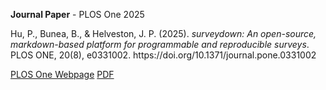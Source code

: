 :::: {.card .mb-4 .custom-card}
::: {.card-body}
**Journal Paper** - PLOS One 2025

Hu, P., Bunea, B., & Helveston, J. P. (2025). *surveydown: An open-source, markdown-based platform for programmable and reproducible surveys*. PLOS ONE, 20(8), e0331002. https://doi.org/10.1371/journal.pone.0331002

::: {.d-flex .justify-content-end}
[<i class="bi bi-journal-bookmark-fill"></i> PLOS One Webpage](https://journals.plos.org/plosone/article?id=10.1371/journal.pone.0331002){.btn .btn-outline-primary .mx-1}
[<i class="bi bi-file-earmark-pdf"></i> PDF](/files/2025-plosone-surveydown.pdf){.btn .btn-outline-primary .mx-1}
:::
:::
::::